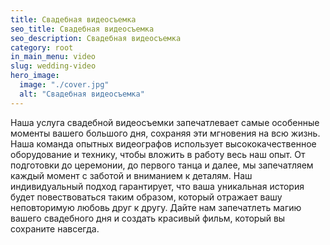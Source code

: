 ```yaml
---
title: Свадебная видеосъемка
seo_title: Свадебная видеосъемка
seo_description: Свадебная видеосъемка
category: root
in_main_menu: video
slug: wedding-video
hero_image:
  image: "./cover.jpg"
  alt: "Свадебная видеосъемка"
---
```

Наша услуга свадебной видеосъемки запечатлевает самые особенные моменты вашего большого дня, сохраняя эти мгновения на всю жизнь. Наша команда опытных видеографов использует высококачественное оборудование и технику, чтобы вложить в работу весь наш опыт. От подготовки до церемонии, до первого танца и далее, мы запечатляем каждый момент с заботой и вниманием к деталям. Наш индивидуальный подход гарантирует, что ваша уникальная история будет повествоваться таким образом, который отражает вашу неповторимую любовь друг к другу. Дайте нам запечатлеть магию вашего свадебного дня и создать красивый фильм, который вы сохраните навсегда.